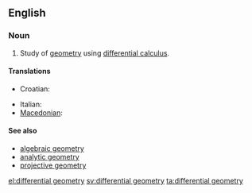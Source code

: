 ==English==
{{wikipedia}}

===Noun===
{{en-noun|-}}

# {{mathematics}} Study of [[geometry]] using [[differential calculus]].

====Translations====
{{trans-top|differential geometry}}
* Croatian: {{t-|hr|diferencijalna geometrija|f}}
{{trans-mid}}
* Italian: {{t-|it|geometria differenziale|f}}
* [[Macedonian]]: {{t|mk|диференцијална геометрија|f|tr=diferencijálna geométrija|sc=Cyrl}}
{{trans-bottom}}

====See also====
* [[algebraic geometry]]
* [[analytic geometry]]
* [[projective geometry]]

[[el:differential geometry]]
[[sv:differential geometry]]
[[ta:differential geometry]]